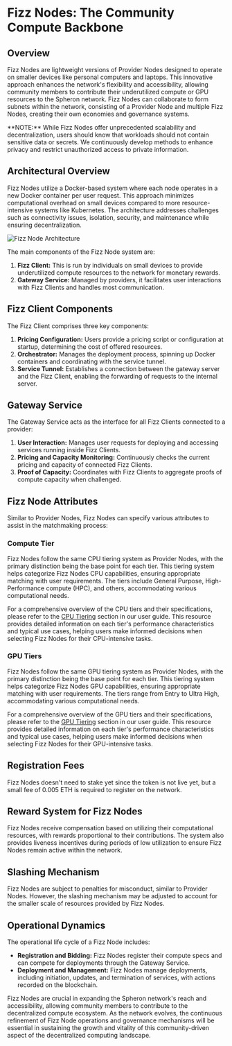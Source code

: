
# Fizz Nodes: The Community Compute Backbone

## Overview

Fizz Nodes are lightweight versions of Provider Nodes designed to operate on smaller devices like personal computers and laptops. This innovative approach enhances the network's flexibility and accessibility, allowing community members to contribute their underutilized compute or GPU resources to the Spheron network. Fizz Nodes can collaborate to form subnets within the network, consisting of a Provider Node and multiple Fizz Nodes, creating their own economies and governance systems.

<Callout type="warning">
**NOTE:** While Fizz Nodes offer unprecedented scalability and decentralization, users should know that workloads should not contain sensitive data or secrets. We continuously develop methods to enhance privacy and restrict unauthorized access to private information.
</Callout>

## Architectural Overview

Fizz Nodes utilize a Docker-based system where each node operates in a new Docker container per user request. This approach minimizes computational overhead on small devices compared to more resource-intensive systems like Kubernetes. The architecture addresses challenges such as connectivity issues, isolation, security, and maintenance while ensuring decentralization.

![Fizz Node Architecture](assets/fizz-node-architecture.png)

The main components of the Fizz Node system are:

1. **Fizz Client:** This is run by individuals on small devices to provide underutilized compute resources to the network for monetary rewards.
2. **Gateway Service:** Managed by providers, it facilitates user interactions with Fizz Clients and handles most communication.

## Fizz Client Components

The Fizz Client comprises three key components:

1. **Pricing Configuration:** Users provide a pricing script or configuration at startup, determining the cost of offered resources.
2. **Orchestrator:** Manages the deployment process, spinning up Docker containers and coordinating with the service tunnel.
3. **Service Tunnel:** Establishes a connection between the gateway server and the Fizz Client, enabling the forwarding of requests to the internal server.

## Gateway Service

The Gateway Service acts as the interface for all Fizz Clients connected to a provider:

1. **User Interaction:** Manages user requests for deploying and accessing services running inside Fizz Clients.
2. **Pricing and Capacity Monitoring:** Continuously checks the current pricing and capacity of connected Fizz Clients.
3. **Proof of Capacity:** Coordinates with Fizz Clients to aggregate proofs of compute capacity when challenged.

## Fizz Node Attributes

Similar to Provider Nodes, Fizz Nodes can specify various attributes to assist in the matchmaking process:

### Compute Tier

Fizz Nodes follow the same CPU tiering system as Provider Nodes, with the primary distinction being the base point for each tier. This tiering system helps categorize Fizz Nodes CPU capabilities, ensuring appropriate matching with user requirements. The tiers include General Purpose, High-Performance compute (HPC), and others, accommodating various computational needs.

For a comprehensive overview of the CPU tiers and their specifications, please refer to the [CPU Tiering](/fizz/reward-details#cpu-resource-tiering) section in our user guide. This resource provides detailed information on each tier's performance characteristics and typical use cases, helping users make informed decisions when selecting Fizz Nodes for their CPU-intensive tasks.

### GPU Tiers

Fizz Nodes follow the same GPU tiering system as Provider Nodes, with the primary distinction being the base point for each tier. This tiering system helps categorize Fizz Nodes GPU capabilities, ensuring appropriate matching with user requirements. The tiers range from Entry to Ultra High, accommodating various computational needs.

For a comprehensive overview of the GPU tiers and their specifications, please refer to the [GPU Tiering](/fizz/reward-details#gpu-resource-tiering) section in our user guide. This resource provides detailed information on each tier's performance characteristics and typical use cases, helping users make informed decisions when selecting Fizz Nodes for their GPU-intensive tasks.

## Registration Fees

Fizz Nodes doesn't need to stake yet since the token is not live yet, but a small fee of 0.005 ETH is required to register on the network.

## Reward System for Fizz Nodes

Fizz Nodes receive compensation based on utilizing their computational resources, with rewards proportional to their contributions. The system also provides liveness incentives during periods of low utilization to ensure Fizz Nodes remain active within the network.

## Slashing Mechanism

Fizz Nodes are subject to penalties for misconduct, similar to Provider Nodes. However, the slashing mechanism may be adjusted to account for the smaller scale of resources provided by Fizz Nodes.

## Operational Dynamics

The operational life cycle of a Fizz Node includes:

- **Registration and Bidding:** Fizz Nodes register their compute specs and can compete for deployments through the Gateway Service.
- **Deployment and Management:** Fizz Nodes manage deployments, including initiation, updates, and termination of services, with actions recorded on the blockchain.

Fizz Nodes are crucial in expanding the Spheron network's reach and accessibility, allowing community members to contribute to the decentralized compute ecosystem. As the network evolves, the continuous refinement of Fizz Node operations and governance mechanisms will be essential in sustaining the growth and vitality of this community-driven aspect of the decentralized computing landscape.

<Navigation name="Fizz Nodes" />
